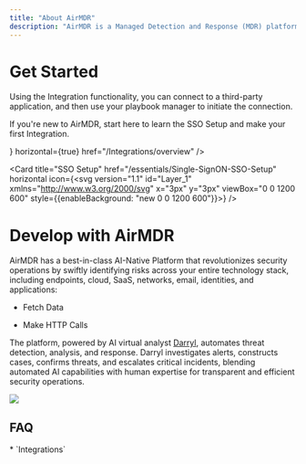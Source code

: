 ```yaml
---
title: "About AirMDR"
description: "AirMDR is a Managed Detection and Response (MDR) platform that provides advanced threat detection, incident response, and continuous monitoring for cybersecurity threats. It is tailored for organizations looking to enhance their security posture without building in-house Security Operations Centers (SOCs)."
---
```


# Get Started

Using the Integration functionality, you can connect to a third-party application, and then use your playbook manager to initiate the connection.

If you're new to AirMDR, start here to learn the SSO Setup and make your first Integration.

<CardGroup cols={2}>
  <Card title="Integrations" icon={<svg version="1.1" id="Layer_1" xmlns="http://www.w3.org/2000/svg" x="10px" y="10px" viewBox="0 0 122.88 91.86" style={{enableBackground: "new 0 0 122.88 91.86"}}><path fillRule="evenodd" clipRule="evenodd" d="M111.89,75.94l-6.59,6.59c-1.73,1.73-4.58,1.73-6.31,0l-5.31-5.31c-2.74,1.46-5.68,2.58-8.78,3.3v6.88 c0,2.45-2.01,4.46-4.46,4.46h-9.32c-2.45,0-4.46-2.01-4.46-4.46v-7.51c-3.04-0.92-5.91-2.23-8.54-3.89l-4.87,4.87 c-1.73,1.73-4.58,1.73-6.31,0l-2.98-2.97l0.08-0.09l13.07-14.96c4.78,5.6,11.9,9.16,19.84,9.16c14.4,0,26.08-11.68,26.08-26.07l0,0 l0,0c0-14.4-11.68-26.08-26.08-26.08c-7.21,0-13.74,2.93-18.46,7.66l-4.81-0.18L41.51,16.5c0.15-0.21,0.31-0.4,0.49-0.59l6.59-6.59 c1.73-1.73,4.58-1.73,6.31,0l5.31,5.31c2.74-1.47,5.68-2.59,8.78-3.3V4.45C69.01,2.01,71.02,0,73.47,0h9.31 c2.45,0,4.46,2.01,4.46,4.46l0,7.51c3.04,0.92,5.91,2.24,8.54,3.89l4.87-4.87c1.73-1.73,4.58-1.73,6.31,0l6.59,6.59 c1.73,1.73,1.73,4.58,0,6.31l-5.31,5.31c1.47,2.74,2.59,5.68,3.3,8.78h6.88c2.44,0,4.46,2.01,4.46,4.46v9.32 c0,2.45-2.01,4.46-4.46,4.46h-7.5c-0.92,3.04-2.23,5.91-3.89,8.54l4.87,4.87C113.63,71.36,113.63,74.2,111.89,75.94L111.89,75.94 L111.89,75.94L111.89,75.94L111.89,75.94z M77.03,37.46c4.68,0,8.47,3.79,8.47,8.47c0,4.68-3.79,8.47-8.47,8.47 c-4.68,0-8.47-3.79-8.47-8.47C68.56,41.25,72.36,37.46,77.03,37.46L77.03,37.46z M60.14,45.41L37.13,71.76L36.36,59.4 C20.63,57.15,8.58,61.47,0,73.87c0.1-24.4,15.96-37.16,34.82-39.12l-0.79-12.61L60.14,45.41L60.14,45.41L60.14,45.41L60.14,45.41 L60.14,45.41L60.14,45.41z"/></svg>} horizontal={true} href="/Integrations/overview" />

  <Card title="SSO Setup" href="/essentials/Single-SignON-SSO-Setup" horizontal icon={<svg version="1.1" id="Layer_1" xmlns="http://www.w3.org/2000/svg" x="3px" y="3px" viewBox="0 0 1200 600" style={{enableBackground: "new 0 0 1200 600"}}><path fill="#007DC1" d="M300.6,227.4C245,227.4,200,272.4,200,328s45,100.6,100.6,100.6s100.6-45,100.6-100.6S356.2,227.4,300.6,227.4z M300.6,378.4c-27.8,0-50.4-22.6-50.4-50.4s22.6-50.4,50.4-50.4S351,300.2,351,328C351,355.8,328.4,378.4,300.6,378.4z M477.4,361.8 c0-8,9.6-11.8,15.2-6.2c25.2,25.6,66.8,69.6,67,69.8c0.6,0.6,1.2,1.6,3.6,2.4c1,0.4,2.6,0.4,4.4,0.4H613c8.2,0,10.6-9.4,6.8-14.2 l-75.2-77l-4-4c-8.6-10.2-7.6-14.2,2.2-24.6l59.6-66.6c3.8-4.8,1.4-14-7-14h-41.2c-1.6,0-2.8,0-4,0.4c-2.4,0.8-3.4,1.6-4,2.4 c-0.2,0.2-33.2,35.8-53.6,57.6c-5.6,6-15.6,2-15.6-6.2V167.8c0-5.8-4.8-8-8.6-8h-33.6c-5.8,0-8.6,3.8-8.6,7.2v253.2 c0,5.8,4.8,7.4,8.8,7.4h33.6c5.2,0,8.6-3.8,8.6-7.6v-58.2H477.4z M751.8,419l-3.6-33.6c-0.4-4.6-4.8-7.8-9.4-7 c-2.6,0.4-5.2,0.6-7.8,0.6c-26.8,0-48.6-21-50.2-47.6v-44c0-5.4,4-9.8,9.4-9.8h45c3.2,0,8-2.8,8-8.6v-31.8c0-6.2-4-9.4-7.6-9.4 h-45.4c-5.2,0-9.4-3.8-9.6-9v-51c0-3.2-2.4-8-8.6-8h-33.4c-4.2,0-8.2,2.6-8.2,7.8v163.8c1.4,54.4,46,97.8,100.6,97.8 c4.6,0,9-0.4,13.4-1C749.2,427.6,752.4,423.6,751.8,419z M994.2,376.8c-28.4,0-32.8-10.2-32.8-48.4v-92.2c0-3.2-2.4-8.6-8.8-8.6H919 c-4.2,0-8.8,3.4-8.8,8.6v4.2c-14.6-8.4-31.6-13.2-49.6-13.2c-55.6,0-100.6,45-100.6,100.6s45,100.6,100.6,100.6 c25,0,47.8-9.2,65.4-24.2c9.4,14.4,24.6,24,48.4,24.2c4,0,25.6,0.8,25.6-9.4v-35.8C1000,380.2,997.6,376.8,994.2,376.8L994.2,376.8z M860.8,378.4c-27.8,0-50.4-22.6-50.4-50.4c0-27.8,22.6-50.4,50.4-50.4c27.8,0,50.4,22.6,50.4,50.4 C911,355.8,888.4,378.4,860.8,378.4z"/></svg>} />
</CardGroup>

# Develop with AirMDR

AirMDR has a best-in-class AI-Native Platform that revolutionizes security operations by swiftly identifying risks across your entire technology stack, including endpoints, cloud, SaaS, networks, email, identities, and applications:

* Fetch Data

* Make HTTP Calls

The platform, powered by AI virtual analyst [Darryl](https://airmdr.com/virtual-analyst), automates threat detection, analysis, and response. Darryl investigates alerts, constructs cases, confirms threats, and escalates critical incidents, blending automated AI capabilities with human expertise for transparent and efficient security operations.

![](/images/Welcome.png)

## FAQ

<Accordion title="What else than Integrations?">
  * `Integrations`
</Accordion>